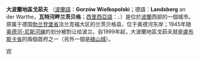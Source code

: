 {{Infobox City
|name = 大波蘭地區戈茹夫
|native_name = Gorzów Wielkopolski
|other_name = {{lang|de|Landsberg an der Warthe}}<br>{{lang|szl|Wjelgopolski Gorzůw}}<br>{{lang|la|Landsbergum}}
|official_name = {{lang|pl|Miasto z Gorzów Wielkopolski}}
| image_skyline = Gorzów Wlkp.estakada kolejowa i bulwary.JPG
| image_caption = 
|image_flag= POL Gorzów Wielkopolski flag.svg
|image_seal= POL Gorzów Wielkopolski COA 1.svg
|pushpin_map = Poland
|settlement_type = 首府
|subdivision_type = [[国家|国家]]
|subdivision_name = {{POL}}
|subdivision_type1 = [[波蘭行政區劃|省]]
|subdivision_name1 =[[File:POL_województwo_lubuskie_flag.svg|22px]] [[盧布斯卡省|盧布斯卡省]]
|leader_title = 
|leader_name =
|area_total_km2 = 86
|population_as_of  = 2016年6月30日
|population_total = 123911
|population_density_km2 = auto
|established_title = 第一次記載
|established_date = 1257年
|established_title3 = 城市地位
|established_date3 = 1257年7月2日
|timezone =[[歐洲中部時間|CET]]
|utc_offset = +1
|timezone_DST = [[歐洲中部夏令時間|CEST]]
|utc_offset_DST = +2
|postal_code = 66-400 至 66-414
|postal_code_type = 郵政號碼
|latd = 52
|latm = 43
|lats = 51
|latNS = N
|longd = 15
|longm = 14
|longs = 18
|longEW = E
|website = http://www.gorzow.pl/
|}}

'''大波蘭地區戈茹夫''' （[[波蘭語|波蘭語]]：'''Gorzów Wielkopolski'''；德語：'''Landsberg''' an der Warthe，'''瓦特河畔兰茨贝格'''；[[西里西亞語|西里西亞語]]：{{lang|szl|Wjelgopolski Gorzůw}}、{{lang-la|Landsbergum}}）是位於[[波蘭|波蘭]]西部的一個城市。原属于德国[[勃兰登堡省|勃兰登堡省]]法兰克福大区的兰茨贝格县，位于奥德河东岸；1945年随[[奥德河-尼斯河線|奥德河-尼斯河線]]的划分被割让给波兰。自1999年起，大波蘭地區戈茹夫就是[[盧布斯卡省|盧布斯卡省]]的兩個首府之一（另外一個是[[綠山城|綠山城]]）。

{{Commons|Gorzów Wielkopolski}}

{{Authority control}}
[[Category:波蘭城市|W]]